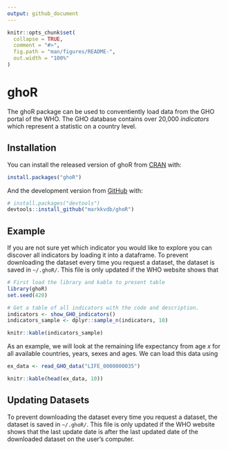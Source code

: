 ```yaml
---
output: github_document
---
```


<!-- README.md is generated from README.Rmd. Please edit that file -->

```r
knitr::opts_chunk$set(
  collapse = TRUE,
  comment = "#>",
  fig.path = "man/figures/README-",
  out.width = "100%"
)
```

# ghoR

<!-- badges: start -->
<!-- badges: end -->

The ghoR package can be used to conventiently load data from the GHO portal of the WHO. The GHO database contains over 20,000 *indicators* which represent a statistic on a country level.

## Installation

You can install the released version of ghoR from [CRAN](https://CRAN.R-project.org) with:

``` r
install.packages("ghoR")
```

And the development version from [GitHub](https://github.com/) with:

``` r
# install.packages("devtools")
devtools::install_github("markkvdb/ghoR")
```
## Example

If you are not sure yet which indicator you would like to explore you can discover all indicators by loading it into a dataframe. To prevent downloading the dataset every time you request a dataset, the dataset is saved in `~/.ghoR/`. This file is only updated if the WHO website shows that 

```r
# First load the library and kable to present table
library(ghoR)
set.seed(420)

# Get a table of all indicators with the code and description.
indicators <- show_GHO_indicators()
indicators_sample <- dplyr::sample_n(indicators, 10)

knitr::kable(indicators_sample)
```

As an example, we will look at the remaining life expectancy from age $x$ for all available countries, years, sexes and ages. We can load this data using

```r
ex_data <- read_GHO_data("LIFE_0000000035")

knitr::kable(head(ex_data, 10))
```

## Updating Datasets

To prevent downloading the dataset every time you request a dataset, the dataset is saved in `~/.ghoR/`. This file is only updated if the WHO website shows that the last update date is after the last updated date of the downloaded dataset on the user's computer.

